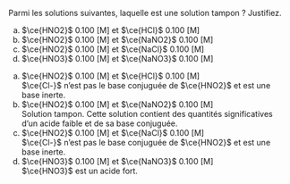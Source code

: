 ::: {.Exercise data-latex=""}

Parmi les solutions suivantes, laquelle est une solution tampon ? Justifiez.

a. $\ce{HNO2}$ 0.100 [M] et $\ce{HCl}$ 0.100 [M]
\vspace{\stretch{1}}
b. $\ce{HNO2}$ 0.100 [M] et $\ce{NaNO2}$ 0.100 [M]
\vspace{\stretch{1}}
c. $\ce{HNO2}$ 0.100 [M] et $\ce{NaCl}$ 0.100 [M]
\vspace{\stretch{1}}
d. $\ce{HNO3}$ 0.100 [M] et $\ce{NaNO3}$ 0.100 [M]
\vspace{\stretch{1}}

:::

::: {.Answer data-latex=""}

a. $\ce{HNO2}$ 0.100 [M] et $\ce{HCl}$ 0.100 [M]  
$\ce{Cl-}$ n'est pas le base conjuguée de $\ce{HNO2}$ et est une base inerte.
\vspace{1em}
b. $\ce{HNO2}$ 0.100 [M] et $\ce{NaNO2}$ 0.100 [M]  
Solution tampon. Cette solution contient des quantités significatives d'un acide faible et de sa base conjuguée.
\vspace{1em}
c. $\ce{HNO2}$ 0.100 [M] et $\ce{NaCl}$ 0.100 [M]  
$\ce{Cl-}$ n'est pas le base conjuguée de $\ce{HNO2}$ et est une base inerte.
\vspace{1em}
d. $\ce{HNO3}$ 0.100 [M] et $\ce{NaNO3}$ 0.100 [M]  
$\ce{HNO3}$ est un acide fort.
\clearpage


:::
